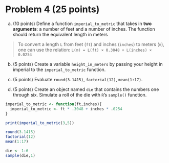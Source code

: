 
# Problem 4 (25 points)

(a) (10 points) Define a function `imperial_to_metric` that takes in **two arguments**: a number of feet and a number of inches. The function should return the equivalent length in meters

> To convert a length `L` from feet (`ft`) and inches (`inches`) to meters (`m`), one can use the relation: `L(m) = L(ft) × 0.3048 + L(inches) × 0.0254`


(b) (5 points) Create a variable `height_in_meters` by passing your height in imperial to the `imperial_to_metric` function.

(c) (5 points) Evaluate `round(3.1415)`, `factorial(12)`, `mean(1:17)`.

(d) (5 points) Create an object named `die` that contains the numbers one through six. Simulate a roll of the die with `R`’s `sample()` function. 


```{r}
imperial_to_metric <- function(ft,inches){
  imperial_to_metric <- ft * .3048 + inches * .0254
}


```
```{r}
print(imperial_to_metric(3,5))
```

```{r}
round(3.1415)
factorial(12)
mean(1:17)
```

```{r}
die <- 1:6
sample(die,1)
```

